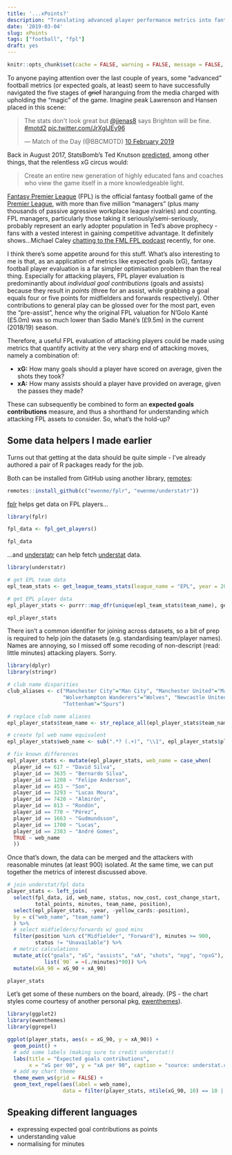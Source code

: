 ```yaml
---
title: '...xPoints?'
description: "Translating advanced player performance metrics into fantasy football points potential."
date: '2019-03-04'
slug: xPoints
tags: ["football", "fpl"]
draft: yes
---
```


```r
knitr::opts_chunk$set(cache = FALSE, warning = FALSE, message = FALSE, echo = TRUE, out.width = '75%', dev = c('svg', 'png'), fig.align='center')
```

To anyone paying attention over the last couple of years, some "advanced" football metrics (or expected goals, at least) seem to have successfully navigated the five stages of ~~grief~~ haranguing from the media charged with upholding the "magic" of the game. Imagine peak Lawrenson and Hansen placed in this scene:

<blockquote class="twitter-tweet" data-lang="en-gb"><p lang="en" dir="ltr">The stats don&#39;t look great but <a href="https://twitter.com/jjenas8?ref_src=twsrc%5Etfw">@jjenas8</a> says Brighton will be fine. <a href="https://twitter.com/hashtag/motd2?src=hash&amp;ref_src=twsrc%5Etfw">#motd2</a> <a href="https://t.co/JrXglJEy96">pic.twitter.com/JrXglJEy96</a></p>&mdash; Match of the Day (@BBCMOTD) <a href="https://twitter.com/BBCMOTD/status/1094731648178913280?ref_src=twsrc%5Etfw">10 February 2019</a></blockquote>
<script async src="https://platform.twitter.com/widgets.js" charset="utf-8"></script>

Back in August 2017, StatsBomb's Ted Knutson [predicted](https://statsbomb.com/2017/08/xg-is-on-tv-now-what/), among other things, that the relentless xG circus would:

> Create an entire new generation of highly educated fans and coaches who view the game itself in a more knowledgeable light.

[Fantasy Premier League](https://fantasy.premierleague.com/) (FPL) is the official fantasy football game of the [Premier League](https://en.wikipedia.org/wiki/Premier_League), with more than five million "managers" (plus many thousands of passive agressive workplace league rivalries) and counting. FPL managers, particularly those taking it seriously/semi-seriously, probably represent an early adopter population in Ted's above prophecy - fans with a vested interest in gaining competitive advantage. It definitely shows...Michael Caley [chatting to the FML FPL podcast](http://fmlfpl.libsyn.com/ep-161-fireside-chat-with-michael-caley) recently, for one.

I think there's some appetite around for this stuff. What's also interesting to me is that, as an application of metrics like expected goals (xG), fantasy football player evaluation is a far simpler optimisation problem than the real thing. Especially for attacking players, FPL player evaluation is predominantly about *individual goal contributions* (goals and assists) because they result in *points* (three for an assist, while grabbing a goal equals four or five points for midfielders and forwards respectively). Other contributions to general play can be glossed over for the most part, even the "pre-assist", hence why the original FPL valuation for N'Golo Kanté (£5.0m) was so much lower than Sadio Mané's (£9.5m) in the current (2018/19) season.

Therefore, a useful FPL evaluation of attacking players could be made using metrics that quantify activity at the very sharp end of attacking moves, namely a combination of:

- **xG:** How many goals should a player have scored on average, given the shots they took?
- **xA:** How many assists should a player have provided on average, given the passes they made?

These can subsequently be combined to form an **expected goals contributions** measure, and thus a shorthand for understanding which attacking FPL assets to consider. So, what's the hold-up?

## Some data helpers I made earlier

Turns out that getting at the data should be quite simple - I've already authored a pair of R packages ready for the job. 

Both can be installed from GitHub using another library, [remotes](https://github.com/r-lib/remotes):

```r
remotes::install_github(c("ewenme/fplr", "ewenme/understatr"))
```

[fplr](https://ewenme.github.io/fplr/) helps get data on FPL players...

```r
library(fplr)

fpl_data <- fpl_get_players()

fpl_data
```

...and [understatr](https://github.com/ewenme/understatr) can help fetch [understat](https://understat.com/) data.

```r
library(understatr)

# get EPL team data
epl_team_stats <- get_league_teams_stats(league_name = "EPL", year = 2018)

# get EPL player data
epl_player_stats <- purrr::map_dfr(unique(epl_team_stats$team_name), get_team_players_stats, year = 2018)

epl_player_stats
```

There isn't a common identifier for joining across datasets, so a bit of prep is required to help join the datasets (e.g. standardising team/player names). Names are annoying, so I missed off some recoding of non-descript (read: little minutes) attacking players. Sorry.

```r
library(dplyr)
library(stringr)

# club name disparities
club_aliases <- c("Manchester City"="Man City", "Manchester United"="Man Utd",
                  "Wolverhampton Wanderers"="Wolves", "Newcastle United"="Newcastle",
                  "Tottenham"="Spurs")

# replace club name aliases
epl_player_stats$team_name <- str_replace_all(epl_player_stats$team_name, pattern = club_aliases)

# create fpl web name equivalent
epl_player_stats$web_name <- sub(".*? (.+)", "\\1", epl_player_stats$player_name)

# fix known differences
epl_player_stats <- mutate(epl_player_stats, web_name = case_when(
  player_id == 617 ~ "David Silva",
  player_id == 3635 ~ "Bernardo Silva",
  player_id == 1208 ~ "Felipe Anderson",
  player_id == 453 ~ "Son",
  player_id == 3293 ~ "Lucas Moura",
  player_id == 7420 ~ "Almirón",
  player_id == 813 ~ "Rondón",
  player_id == 770 ~ "Pérez",
  player_id == 1663 ~ "Gudmundsson",
  player_id == 1700 ~ "Lucas",
  player_id == 2383 ~ "André Gomes",
  TRUE ~ web_name
  ))

```

Once that's down, the data can be merged and the attackers with reasonable minutes (at least 900) isolated. At the same time, we can put together the metrics of interest discussed above.

```r
# join understat/fpl data
player_stats <- left_join(
  select(fpl_data, id, web_name, status, now_cost, cost_change_start, 
         total_points, minutes, team_name, position), 
  select(epl_player_stats, -year, -yellow_cards:-position), 
  by = c("web_name", "team_name") 
  ) %>%
  # select midfielders/forwards w/ good mins
  filter(position %in% c("Midfielder", "Forward"), minutes >= 900, 
         status != "Unavailable") %>% 
  # metric calculations
  mutate_at(c("goals", "xG", "assists", "xA", "shots", "npg", "npxG"),
            list(`90` = ~(./minutes)*90)) %>% 
  mutate(xGA_90 = xG_90 + xA_90)

player_stats
```

Let's get some of these numbers on the board, already. (PS - the chart styles come courtesy of another personal pkg, [ewenthemes](https://github.com/ewenme/ewenthemes)).

```r

library(ggplot2)
library(ewenthemes)
library(ggrepel)

ggplot(player_stats, aes(x = xG_90, y = xA_90)) +
  geom_point() +
  # add some labels (making sure to credit understat!)
  labs(title = "Expected goals contributions",
       x = "xG per 90", y = "xA per 90", caption = "source: understat.com | @ewen_") +
  # add my chart theme
  theme_ewen_ws(grid = FALSE) +
  geom_text_repel(aes(label = web_name), 
                  data = filter(player_stats, ntile(xG_90, 10) == 10 | ntile(xA_90, 10) == 10))

```


## Speaking different languages



- expressing expected goal contributions as points
- understanding value
- normalising for minutes
